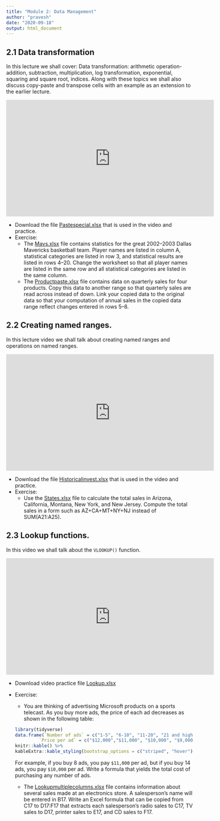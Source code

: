 ```yaml
---
title: "Module 2: Data Management"
author: "pravesh"
date: "2020-09-18"
output: html_document
---
```


## 2.1 Data transformation
In this lecture we shall cover: Data transformation: arithmetic operation- addition, subtraction, multiplication, log transformation, exponential, squaring and square root, indices. Along with these topics we shall also discuss copy-paste and transpose cells with an example as an extension to the earlier lecture.

<iframe width="560" height="315" src="https://www.youtube.com/embed/RWCiPE5NzO8" frameborder="0" allow="accelerometer; autoplay; clipboard-write; encrypted-media; gyroscope; picture-in-picture" allowfullscreen></iframe>

- Download the file [Pastespecial.xlsx](Pastespecial.xlsx) that is used in the video and practice.
- Exercise:
    - The [Mavs.xlsx](Mavs.xlsx) file contains statistics for the great 2002–2003 Dallas Mavericks basketball team. Player names are listed in column A, statistical categories are listed in row 3, and statistical results are listed in rows 4–20. Change the worksheet so that all player names are listed in the same row and all statistical categories are listed in the same column.
    - The [Productpaste.xlsx](Productpaste.xlsx) file contains data on quarterly sales for four products. Copy this data to another range so that quarterly sales are read across instead of down. Link your copied data to the original data so that your computation of annual sales in the copied data range reflect changes entered in rows 5–8.

## 2.2 Creating named ranges.
In this lecture video we shall talk about creating named ranges and operations on named ranges.

<iframe width="560" height="315" src="https://www.youtube.com/embed/uRci9PnZQ7U" frameborder="0" allow="accelerometer; autoplay; clipboard-write; encrypted-media; gyroscope; picture-in-picture" allowfullscreen></iframe>

- Download the file [Historicalinvest.xlsx](Historicalinvest.xlsx) that is used in the video and practice.
- Exercise:
    - Use the [States.xlsx](States.xlsx) file to calculate the total sales in Arizona, California, Montana, New York, and New Jersey. Compute the total sales in a form such as AZ+CA+MT+NY+NJ instead of SUM(A21:A25).

## 2.3 Lookup functions.
In this video we shall talk about the `VLOOKUP()` function.

<iframe width="560" height="315" src="https://www.youtube.com/embed/dO0o9tVw38I" frameborder="0" allow="accelerometer; autoplay; clipboard-write; encrypted-media; gyroscope; picture-in-picture" allowfullscreen></iframe>

- Download video practice file [Lookup.xlsx](Lookup.xlsx)
- Exercise:
    - You are thinking of advertising Microsoft products on a sports telecast. As you buy more ads, the price of each ad decreases as shown in the following table:
```r
library(tidyverse)
data.frame(`Number of ads` = c("1-5", "6-10", "11-20", "21 and higher"),
           `Price per ad` = c("$12,000","$11,000", "$10,000", "$9,000")) %>%
  knitr::kable() %>% 
  kableExtra::kable_styling(bootstrap_options = c("striped", "hover"), full_width = FALSE)
```
      
  For example, if you buy 8 ads, you pay `$11,000` per ad, but if you buy 14 ads, you pay `$10,000` per ad. Write a formula that yields the total cost of purchasing any number of ads.
  
  - The [Lookupmultiplecolumns.xlsx](Lookupmultiplecolumns.xlsx) file contains information about several sales made at an electronics store. A salesperson’s name will be entered in B17. Write an Excel formula that can be copied from C17 to D17:F17 that extracts each salesperson’s radio sales to C17, TV sales to D17, printer sales to E17, and CD sales to F17.


